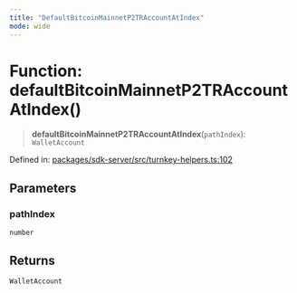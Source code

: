 ```yaml
---
title: "DefaultBitcoinMainnetP2TRAccountAtIndex"
mode: wide
---
```

  
# Function: defaultBitcoinMainnetP2TRAccountAtIndex()

> **defaultBitcoinMainnetP2TRAccountAtIndex**(`pathIndex`): `WalletAccount`

Defined in: [packages/sdk-server/src/turnkey-helpers.ts:102](https://github.com/tkhq/sdk/blob/ee72856c3f450731d7501ab05001215768b71500/packages/sdk-server/src/turnkey-helpers.ts#L102)

## Parameters

### pathIndex

`number`

## Returns

`WalletAccount`
